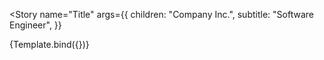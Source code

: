 

<!--👇 The title prop determines where your story goes in the story list -->

<Meta title="@cv/Text" component={Component} />

<!--👇 We create a “template” of how args map to rendering -->


<!-- 👇 The args you need here will depend on your component -->

<Story
  name="Title"
  args={{
    children: "Company Inc.",
    subtitle: "Software Engineer",
  }}
>
  {Template.bind({})}
</Story>
